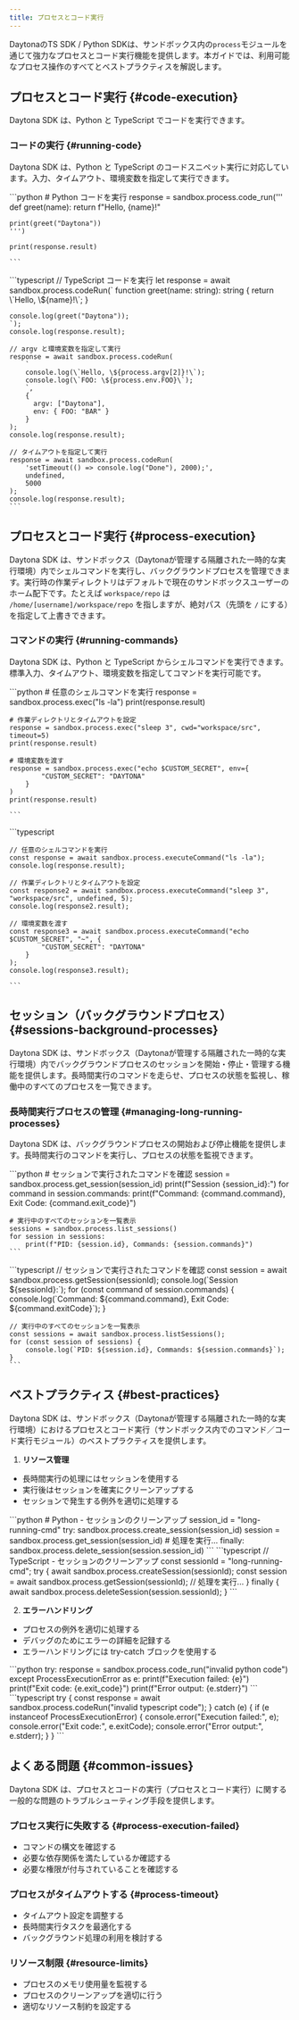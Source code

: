 ```yaml
---
title: プロセスとコード実行
---
```



DaytonaのTS SDK / Python SDKは、サンドボックス内の`process`モジュールを通じて強力なプロセスとコード実行機能を提供します。本ガイドでは、利用可能なプロセス操作のすべてとベストプラクティスを解説します。

## プロセスとコード実行 \{#code-execution\}

Daytona SDK は、Python と TypeScript でコードを実行できます。

### コードの実行 \{#running-code\}

Daytona SDK は、Python と TypeScript のコードスニペット実行に対応しています。入力、タイムアウト、環境変数を指定して実行できます。

<Tabs>
  <TabItem label="Python" icon="seti:python">
    ```python
    # Python コードを実行
    response = sandbox.process.code_run('''
    def greet(name):
        return f"Hello, {name}!"

    print(greet("Daytona"))
    ''')

    print(response.result)

    ```
  </TabItem>

  <TabItem label="TypeScript" icon="seti:typescript">
    ```typescript
    // TypeScript コードを実行
    let response = await sandbox.process.codeRun(`
    function greet(name: string): string {
        return \`Hello, \${name}!\`;
    }

    console.log(greet("Daytona"));
    `);
    console.log(response.result);

    // argv と環境変数を指定して実行
    response = await sandbox.process.codeRun(
        `
        console.log(\`Hello, \${process.argv[2]}!\`);
        console.log(\`FOO: \${process.env.FOO}\`);
        `,
        { 
          argv: ["Daytona"],
          env: { FOO: "BAR" }
        }
    );
    console.log(response.result);

    // タイムアウトを指定して実行
    response = await sandbox.process.codeRun(
        'setTimeout(() => console.log("Done"), 2000);',
        undefined,
        5000
    );
    console.log(response.result);
    ```
  </TabItem>
</Tabs>

## プロセスとコード実行 \{#process-execution\}

Daytona SDK は、サンドボックス（Daytonaが管理する隔離された一時的な実行環境）内でシェルコマンドを実行し、バックグラウンドプロセスを管理できます。実行時の作業ディレクトリはデフォルトで現在のサンドボックスユーザーのホーム配下です。たとえば `workspace/repo` は `/home/[username]/workspace/repo` を指しますが、絶対パス（先頭を `/` にする）を指定して上書きできます。

### コマンドの実行 \{#running-commands\}

Daytona SDK は、Python と TypeScript からシェルコマンドを実行できます。標準入力、タイムアウト、環境変数を指定してコマンドを実行可能です。

<Tabs>
  <TabItem label="Python" icon="seti:python">
    ```python
    # 任意のシェルコマンドを実行
    response = sandbox.process.exec("ls -la")
    print(response.result)

    # 作業ディレクトリとタイムアウトを設定
    response = sandbox.process.exec("sleep 3", cwd="workspace/src", timeout=5)
    print(response.result)

    # 環境変数を渡す
    response = sandbox.process.exec("echo $CUSTOM_SECRET", env={
            "CUSTOM_SECRET": "DAYTONA"
        }
    )
    print(response.result)

    ```
  </TabItem>

  <TabItem label="TypeScript" icon="seti:typescript">
    ```typescript

    // 任意のシェルコマンドを実行
    const response = await sandbox.process.executeCommand("ls -la");
    console.log(response.result);

    // 作業ディレクトリとタイムアウトを設定
    const response2 = await sandbox.process.executeCommand("sleep 3", "workspace/src", undefined, 5);
    console.log(response2.result);

    // 環境変数を渡す
    const response3 = await sandbox.process.executeCommand("echo $CUSTOM_SECRET", "~", {
            "CUSTOM_SECRET": "DAYTONA"
        }
    );
    console.log(response3.result);

    ```
  </TabItem>
</Tabs>

## セッション（バックグラウンドプロセス） \{#sessions-background-processes\}

Daytona SDK は、サンドボックス（Daytonaが管理する隔離された一時的な実行環境）内でバックグラウンドプロセスのセッションを開始・停止・管理する機能を提供します。長時間実行のコマンドを走らせ、プロセスの状態を監視し、稼働中のすべてのプロセスを一覧できます。

### 長時間実行プロセスの管理 \{#managing-long-running-processes\}

Daytona SDK は、バックグラウンドプロセスの開始および停止機能を提供します。長時間実行のコマンドを実行し、プロセスの状態を監視できます。

<Tabs>
  <TabItem label="Python" icon="seti:python">
    ```python
    # セッションで実行されたコマンドを確認
    session = sandbox.process.get_session(session_id)
    print(f"Session {session_id}:")
    for command in session.commands:
        print(f"Command: {command.command}, Exit Code: {command.exit_code}")

    # 実行中のすべてのセッションを一覧表示
    sessions = sandbox.process.list_sessions()
    for session in sessions:
        print(f"PID: {session.id}, Commands: {session.commands}")
    ```
  </TabItem>

  <TabItem label="TypeScript" icon="seti:typescript">
    ```typescript
    // セッションで実行されたコマンドを確認
    const session = await sandbox.process.getSession(sessionId);
    console.log(`Session ${sessionId}:`);
    for (const command of session.commands) {
        console.log(`Command: ${command.command}, Exit Code: ${command.exitCode}`);
    }

    // 実行中のすべてのセッションを一覧表示
    const sessions = await sandbox.process.listSessions();
    for (const session of sessions) {
        console.log(`PID: ${session.id}, Commands: ${session.commands}`);
    }
    ```
  </TabItem>
</Tabs>

## ベストプラクティス \{#best-practices\}

Daytona SDK は、サンドボックス（Daytonaが管理する隔離された一時的な実行環境）におけるプロセスとコード実行（サンドボックス内でのコマンド／コード実行モジュール）のベストプラクティスを提供します。

1. **リソース管理**

* 長時間実行の処理にはセッションを使用する
* 実行後はセッションを確実にクリーンアップする
* セッションで発生する例外を適切に処理する

<Tabs>
  <TabItem label="Python" icon="seti:python">
    ```python
    # Python - セッションのクリーンアップ
    session_id = "long-running-cmd"
    try:
        sandbox.process.create_session(session_id)
        session = sandbox.process.get_session(session_id)
        # 処理を実行...
    finally:
        sandbox.process.delete_session(session.session_id)
    ```
  </TabItem>

  <TabItem label="TypeScript" icon="seti:typescript">
    ```typescript
    // TypeScript - セッションのクリーンアップ
    const sessionId = "long-running-cmd";
    try {
        await sandbox.process.createSession(sessionId);
        const session = await sandbox.process.getSession(sessionId);
        // 処理を実行...
    } finally {
        await sandbox.process.deleteSession(session.sessionId);
    }
    ```
  </TabItem>
</Tabs>

2. **エラーハンドリング**

* プロセスの例外を適切に処理する
* デバッグのためにエラーの詳細を記録する
* エラーハンドリングには try-catch ブロックを使用する

<Tabs>
  <TabItem label="Python" icon="seti:python">
    ```python
    try:
        response = sandbox.process.code_run("invalid python code")
    except ProcessExecutionError as e:
        print(f"Execution failed: {e}")
        print(f"Exit code: {e.exit_code}")
        print(f"Error output: {e.stderr}")
    ```
  </TabItem>

  <TabItem label="TypeScript" icon="seti:typescript">
    ```typescript
    try {
        const response = await sandbox.process.codeRun("invalid typescript code");
    } catch (e) {
        if (e instanceof ProcessExecutionError) {
            console.error("Execution failed:", e);
            console.error("Exit code:", e.exitCode);
            console.error("Error output:", e.stderr);
        }
    }
    ```
  </TabItem>
</Tabs>

## よくある問題 \{#common-issues\}

Daytona SDK は、プロセスとコードの実行（プロセスとコード実行）に関する一般的な問題のトラブルシューティング手段を提供します。

### プロセス実行に失敗する \{#process-execution-failed\}

* コマンドの構文を確認する
* 必要な依存関係を満たしているか確認する
* 必要な権限が付与されていることを確認する

### プロセスがタイムアウトする \{#process-timeout\}

* タイムアウト設定を調整する
* 長時間実行タスクを最適化する
* バックグラウンド処理の利用を検討する

### リソース制限 \{#resource-limits\}

* プロセスのメモリ使用量を監視する
* プロセスのクリーンアップを適切に行う
* 適切なリソース制約を設定する
